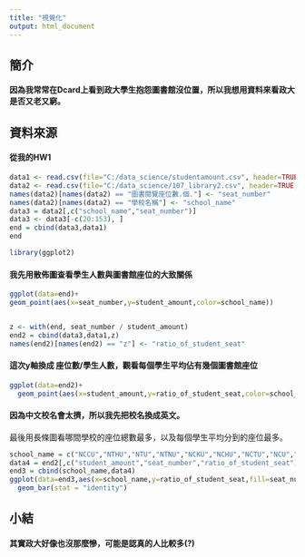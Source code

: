 ```yaml
---
title: "視覺化"
output: html_document
---
```

## 簡介
#### 因為我常常在Dcard上看到政大學生抱怨圖書館沒位置，所以我想用資料來看政大是否又老又窮。
## 資料來源
#### 從我的HW1
```r
data1 <- read.csv(file="C:/data_science/studentamount.csv", header=TRUE,sep=",", quote = " ")
data2 <- read.csv(file="C:/data_science/107_library2.csv", header=TRUE, sep=",", quote = " ")
names(data2)[names(data2) == "圖書閱覽座位數.個."] <- "seat_number"
names(data2)[names(data2) == "學校名稱"] <- "school_name"
data3 = data2[,c("school_name","seat_number")]
data3 <- data3[-c(20:153), ]
end = cbind(data3,data1)
end

library(ggplot2)
```

#### 我先用散佈圖查看學生人數與圖書館座位的大致關係
```r
ggplot(data=end)+
geom_point(aes(x=seat_number,y=student_amount,color=school_name))


z <- with(end, seat_number / student_amount)
end2 = cbind(data3,data1,z)
names(end2)[names(end2) == "z"] <- "ratio_of_student_seat"

```

#### 這次y軸換成 座位數/學生人數，觀看每個學生平均佔有幾個圖書館座位
```r
ggplot(data=end2)+
  geom_point(aes(x=student_amount,y=ratio_of_student_seat,color=school_name))
```

#### 因為中文校名會太擠，所以我先把校名換成英文。
最後用長條圖看哪間學校的座位總數最多，以及每個學生平均分到的座位最多。
```r

school_name = c("NCCU","NTHU","NTU","NTNU","NCKU","NCHU","NCTU","NCU","NSYSU","NTOU","CCU","NCUE","NKNU","YM","NTPU","NCYU","NUK","NDHU","NCNU")
data4 = end2[,c("student_amount","seat_number","ratio_of_student_seat")]
end3 = cbind(school_name,data4)
ggplot(data=end3,aes(x=school_name,y=ratio_of_student_seat,fill=seat_number ))+
  geom_bar(stat = "identity")
```

## 小結
#### 其實政大好像也沒那麼慘，可能是認真的人比較多(?)